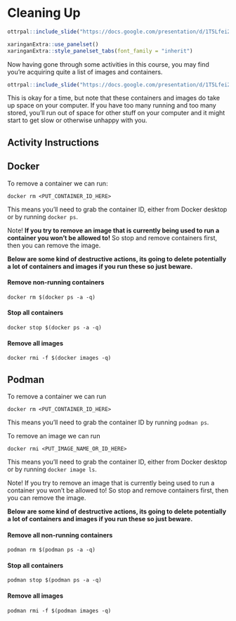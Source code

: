
# Cleaning Up

```r
ottrpal::include_slide("https://docs.google.com/presentation/d/1T5Lfei2UVou9b0qaUCrWXmkcIwAao-UcN4pHMPEE4CY/edit#slide=id.g2effc5b673e_0_857")
```

```r
xaringanExtra::use_panelset()
xaringanExtra::style_panelset_tabs(font_family = "inherit")
```

Now having gone through some activities in this course, you may find you're acquiring quite a list of images and containers.

```r
ottrpal::include_slide("https://docs.google.com/presentation/d/1T5Lfei2UVou9b0qaUCrWXmkcIwAao-UcN4pHMPEE4CY/edit#slide=id.g30a4ed49e59_0_1521")
```

This is okay for a time, but note that these containers and images do take up space on your computer. If you have too many running and too many stored, you'll run out of space for other stuff on your computer and it might start to get slow or otherwise unhappy with you.

## Activity Instructions {.panelset}

## Docker

To remove a container we can run:
```
docker rm <PUT_CONTAINER_ID_HERE>
```
This means you'll need to grab the container ID, either from Docker desktop or by running `docker ps`.

Note! **If you try to remove an image that is currently being used to run a container you won't be allowed to!** So stop and remove containers first, then you can remove the image.


**Below are some kind of destructive actions, its going to delete potentially a lot of containers and images if you run these so just beware. **

#### Remove non-running containers
```
docker rm $(docker ps -a -q)
```
#### Stop all containers
```
docker stop $(docker ps -a -q)
```
#### Remove all images
```
docker rmi -f $(docker images -q)
```

## Podman

To remove a container we can run
```
docker rm <PUT_CONTAINER_ID_HERE>
```
This means you'll need to grab the container ID by running `podman ps`.

To remove an image we can run
```
docker rmi <PUT_IMAGE_NAME_OR_ID_HERE>
```
This means you'll need to grab the container ID, either from Docker desktop or by running `docker image ls`.

Note! If you try to remove an image that is currently being used to run a container you won't be allowed to! So stop and remove containers first, then you can remove the image.


**Below are some kind of destructive actions, its going to delete potentially a lot of containers and images if you run these so just beware. **

#### Remove all non-running containers
```
podman rm $(podman ps -a -q)
```
#### Stop all containers
```
podman stop $(podman ps -a -q)
```
#### Remove all images
```
podman rmi -f $(podman images -q)
```
